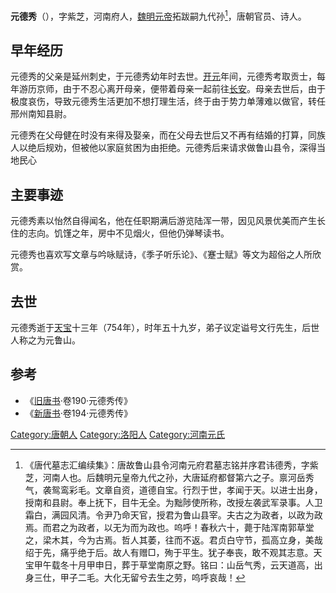 {{Unreferenced|time=2020-07-14T14:42:12+00:00}}
'''元德秀'''（{{bd|约695年||约754年||}}），字紫芝，河南府人，[[魏明元帝|魏明元帝]]拓跋嗣九代孙<ref>《唐代墓志汇编续集》：唐故鲁山县令河南元府君墓志铭并序君讳德秀，字紫芝，河南人也。后魏明元皇帝九代之孙，大唐延府都督第六之子。禀河岳秀气，袭鸳鸾彩毛。文章自资，道德自宝。行烈于世，孝闻于天。以进士出身，授南和县尉。奉上抚下，目牛无全。为黜陟使所称，改授左袭武军录事。人卫霜白，满园风清。令尹乃命天官，授君为鲁山县宰。夫古之为政者，以政为政焉。而君之为政者，以无为而为政也。呜呼！春秋六十，薨于陆浑南郭草堂之，梁木其，今为古焉。哲人其萎，往而不返。君贞白守节，孤高立身，美哉绍于先，痛乎绝于后。故人有赠□，殉于平生。犹子奉丧，敢不观其志意。天宝甲午载冬十月甲申日，葬于草堂南原之野。铭曰：山岳气秀，云天道高，出身三仕，甲子二毛。大化无留兮去生之劳，呜呼哀哉！</ref>，唐朝官员、诗人。

==早年经历==
元德秀的父亲是延州刺史，于元德秀幼年时去世。[[开元|开元]]年间，元德秀考取贡士，每年游历京师，由于不忍心离开母亲，便带着母亲一起前往[[长安|长安]]。母亲去世后，由于极度哀伤，导致元德秀生活更加不想打理生活，终于由于势力单薄难以做官，转任邢州南知县尉。

元德秀在父母健在时没有来得及娶亲，而在父母去世后又不再有结婚的打算，同族人以绝后规劝，但被他以家庭贫困为由拒绝。元德秀后来请求做鲁山县令，深得当地民心

==主要事迹==
元德秀素以怡然自得闻名，他在任职期满后游览陆浑一带，因见风景优美而产生长住的志向。饥馑之年，房中不见烟火，但他仍弹琴读书。

元德秀也喜欢写文章与吟咏赋诗，《季子听乐论》、《蹇士赋》等文为超俗之人所欣赏。

==去世==
元德秀逝于[[天宝|天宝]]十三年（754年），时年五十九岁，弟子议定谥号文行先生，后世人称之为元鲁山。

==参考==
*《[[旧唐书|旧唐书]]·卷190·元德秀传》
*《[[新唐书|新唐书]]·卷194·元德秀传》

[[Category:唐朝人|Category:唐朝人]]
[[Category:洛阳人|Category:洛阳人]]
[[Category:河南元氏|Category:河南元氏]]